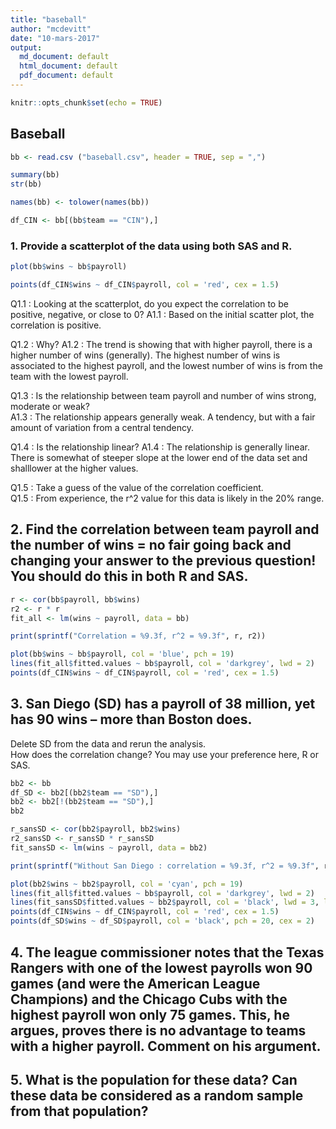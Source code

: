 ---
title: "baseball"
author: "mcdevitt"
date: "10-mars-2017"
output:
  md_document: default
  html_document: default
  pdf_document: default
---

```{r setup, include=FALSE}
knitr::opts_chunk$set(echo = TRUE)
```

## Baseball 


```{r, echo = FALSE, message = FALSE}

bb <- read.csv ("baseball.csv", header = TRUE, sep = ",")

summary(bb)
str(bb)

names(bb) <- tolower(names(bb))

df_CIN <- bb[(bb$team == "CIN"),]

```

### 1.	Provide a scatterplot of the data using both SAS and R.

```{r}

plot(bb$wins ~ bb$payroll)

points(df_CIN$wins ~ df_CIN$payroll, col = 'red', cex = 1.5)

```

Q1.1 : Looking at the scatterplot, do you expect the correlation to be positive, negative, or close to 0?
A1.1 : Based on the initial scatter plot, the correlation is positive.

Q1.2 : Why?
A1.2 : The trend is showing that with higher payroll, there is a higher number of wins (generally). The highest number of wins is associated to the highest payroll, and the lowest number of wins is from the team with the lowest payroll.

Q1.3 : Is the relationship between team payroll and number of wins strong, moderate or weak?  
A1.3 : The relationship appears generally weak. A tendency, but with a fair amount of variation from a central tendency.

Q1.4 : Is the relationship linear?
A1.4 : The relationship is generally linear. There is somewhat of steeper slope at the lower end of the data set and shalllower at the higher values.

Q1.5 : Take a guess of the value of the correlation coefficient.  
Q1.5 : From experience, the r^2 value for this data is likely in the 20% range.



## 2.	Find the correlation between team payroll and the number of wins = no fair going back and changing your answer to the previous question!  You should do this in both R and SAS. 

```{r}

r <- cor(bb$payroll, bb$wins)
r2 <- r * r
fit_all <- lm(wins ~ payroll, data = bb)

print(sprintf("Correlation = %9.3f, r^2 = %9.3f", r, r2))

plot(bb$wins ~ bb$payroll, col = 'blue', pch = 19)
lines(fit_all$fitted.values ~ bb$payroll, col = 'darkgrey', lwd = 2)
points(df_CIN$wins ~ df_CIN$payroll, col = 'red', cex = 1.5)

```



## 3.	San Diego (SD) has a payroll of 38 million, yet has 90 wins – more than Boston does.  
Delete SD from the data and rerun the analysis.  
How does the correlation change?  You may use your preference here, R or SAS. 

```{r}

bb2 <- bb
df_SD <- bb2[(bb2$team == "SD"),]
bb2 <- bb2[!(bb2$team == "SD"),]
bb2

r_sansSD <- cor(bb2$payroll, bb2$wins)
r2_sansSD <- r_sansSD * r_sansSD
fit_sansSD <- lm(wins ~ payroll, data = bb2)

print(sprintf("Without San Diego : correlation = %9.3f, r^2 = %9.3f", r_sansSD, r2_sansSD))

plot(bb2$wins ~ bb2$payroll, col = 'cyan', pch = 19)
lines(fit_all$fitted.values ~ bb$payroll, col = 'darkgrey', lwd = 2)
lines(fit_sansSD$fitted.values ~ bb2$payroll, col = 'black', lwd = 3, lty = 2)
points(df_CIN$wins ~ df_CIN$payroll, col = 'red', cex = 1.5)
points(df_SD$wins ~ df_SD$payroll, col = 'black', pch = 20, cex = 2)

```


## 4.	The league commissioner notes that the Texas Rangers with one of the lowest payrolls won 90 games (and were the American League Champions) and the Chicago Cubs with the highest payroll won only 75 games.  This, he argues, proves there is no advantage to teams with a higher payroll.  Comment on his argument.  


## 5.	What is the population for these data? Can these data be considered as a random sample from that population?  
